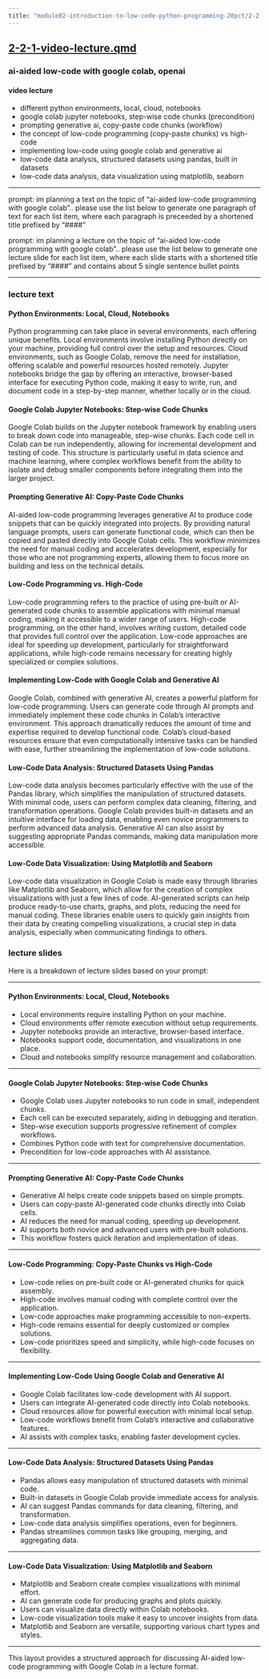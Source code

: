```yaml
---
title: "module02-introduction-to-low-code-python-programming-20pct/2-2-1-video-lecture.qmd"
---
```


## [2-2-1-video-lecture.qmd](2-2-1-video-lecture.qmd)

### ai-aided low-code with google colab, openai

#### video lecture
- different python environments, local, cloud, notebooks
- google colab jupyter notebooks, step-wise code chunks (precondition)
- prompting generative ai, copy-paste code chunks (workflow)
- the concept of low-code programming (copy-paste chunks) vs high-code
- implementing low-code using google colab and generative ai
- low-code data analysis, structured datasets using pandas, built in datasets
- low-code data analysis, data visualization using matplotlib, seaborn 

---

prompt: im planning a text on the topic of "ai-aided low-code programming with google colab".. please use the list below to generate one paragraph of text for each list item, where each paragraph is preceeded by a shortened title prefixed by "#### "

prompt: im planning a lecture on the topic of "ai-aided low-code programming with google colab".. please use the list below to generate one lecture slide for each list item, where each slide starts with a shortened title prefixed by "#### " and contains about 5 single sentence bullet points

---

### lecture text

#### Python Environments: Local, Cloud, Notebooks  
Python programming can take place in several environments, each offering unique benefits. Local environments involve installing Python directly on your machine, providing full control over the setup and resources. Cloud environments, such as Google Colab, remove the need for installation, offering scalable and powerful resources hosted remotely. Jupyter notebooks bridge the gap by offering an interactive, browser-based interface for executing Python code, making it easy to write, run, and document code in a step-by-step manner, whether locally or in the cloud.

#### Google Colab Jupyter Notebooks: Step-wise Code Chunks  
Google Colab builds on the Jupyter notebook framework by enabling users to break down code into manageable, step-wise chunks. Each code cell in Colab can be run independently, allowing for incremental development and testing of code. This structure is particularly useful in data science and machine learning, where complex workflows benefit from the ability to isolate and debug smaller components before integrating them into the larger project.

#### Prompting Generative AI: Copy-Paste Code Chunks  
AI-aided low-code programming leverages generative AI to produce code snippets that can be quickly integrated into projects. By providing natural language prompts, users can generate functional code, which can then be copied and pasted directly into Google Colab cells. This workflow minimizes the need for manual coding and accelerates development, especially for those who are not programming experts, allowing them to focus more on building and less on the technical details.

#### Low-Code Programming vs. High-Code  
Low-code programming refers to the practice of using pre-built or AI-generated code chunks to assemble applications with minimal manual coding, making it accessible to a wider range of users. High-code programming, on the other hand, involves writing custom, detailed code that provides full control over the application. Low-code approaches are ideal for speeding up development, particularly for straightforward applications, while high-code remains necessary for creating highly specialized or complex solutions.

#### Implementing Low-Code with Google Colab and Generative AI  
Google Colab, combined with generative AI, creates a powerful platform for low-code programming. Users can generate code through AI prompts and immediately implement these code chunks in Colab's interactive environment. This approach dramatically reduces the amount of time and expertise required to develop functional code. Colab's cloud-based resources ensure that even computationally intensive tasks can be handled with ease, further streamlining the implementation of low-code solutions.

#### Low-Code Data Analysis: Structured Datasets Using Pandas  
Low-code data analysis becomes particularly effective with the use of the Pandas library, which simplifies the manipulation of structured datasets. With minimal code, users can perform complex data cleaning, filtering, and transformation operations. Google Colab provides built-in datasets and an intuitive interface for loading data, enabling even novice programmers to perform advanced data analysis. Generative AI can also assist by suggesting appropriate Pandas commands, making data manipulation more accessible.

#### Low-Code Data Visualization: Using Matplotlib and Seaborn  
Low-code data visualization in Google Colab is made easy through libraries like Matplotlib and Seaborn, which allow for the creation of complex visualizations with just a few lines of code. AI-generated scripts can help produce ready-to-use charts, graphs, and plots, reducing the need for manual coding. These libraries enable users to quickly gain insights from their data by creating compelling visualizations, a crucial step in data analysis, especially when communicating findings to others.

### lecture slides

Here is a breakdown of lecture slides based on your prompt:

---

#### Python Environments: Local, Cloud, Notebooks  
- Local environments require installing Python on your machine.  
- Cloud environments offer remote execution without setup requirements.  
- Jupyter notebooks provide an interactive, browser-based interface.  
- Notebooks support code, documentation, and visualizations in one place.  
- Cloud and notebooks simplify resource management and collaboration.

---

#### Google Colab Jupyter Notebooks: Step-wise Code Chunks  
- Google Colab uses Jupyter notebooks to run code in small, independent chunks.  
- Each cell can be executed separately, aiding in debugging and iteration.  
- Step-wise execution supports progressive refinement of complex workflows.  
- Combines Python code with text for comprehensive documentation.  
- Precondition for low-code approaches with AI assistance.

---

#### Prompting Generative AI: Copy-Paste Code Chunks  
- Generative AI helps create code snippets based on simple prompts.  
- Users can copy-paste AI-generated code chunks directly into Colab cells.  
- AI reduces the need for manual coding, speeding up development.  
- AI supports both novice and advanced users with pre-built solutions.  
- This workflow fosters quick iteration and implementation of ideas.

---

#### Low-Code Programming: Copy-Paste Chunks vs High-Code  
- Low-code relies on pre-built code or AI-generated chunks for quick assembly.  
- High-code involves manual coding with complete control over the application.  
- Low-code approaches make programming accessible to non-experts.  
- High-code remains essential for deeply customized or complex solutions.  
- Low-code prioritizes speed and simplicity, while high-code focuses on flexibility.

---

#### Implementing Low-Code Using Google Colab and Generative AI  
- Google Colab facilitates low-code development with AI support.  
- Users can integrate AI-generated code directly into Colab notebooks.  
- Cloud resources allow for powerful execution with minimal local setup.  
- Low-code workflows benefit from Colab’s interactive and collaborative features.  
- AI assists with complex tasks, enabling faster development cycles.

---

#### Low-Code Data Analysis: Structured Datasets Using Pandas  
- Pandas allows easy manipulation of structured datasets with minimal code.  
- Built-in datasets in Google Colab provide immediate access for analysis.  
- AI can suggest Pandas commands for data cleaning, filtering, and transformation.  
- Low-code data analysis simplifies operations, even for beginners.  
- Pandas streamlines common tasks like grouping, merging, and aggregating data.

---

#### Low-Code Data Visualization: Using Matplotlib and Seaborn  
- Matplotlib and Seaborn create complex visualizations with minimal effort.  
- AI can generate code for producing graphs and plots quickly.  
- Users can visualize data directly within Colab notebooks.  
- Low-code visualization tools make it easy to uncover insights from data.  
- Matplotlib and Seaborn are versatile, supporting various chart types and styles.

--- 

This layout provides a structured approach for discussing AI-aided low-code programming with Google Colab in a lecture format.
